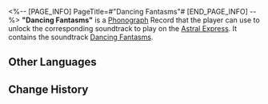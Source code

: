 <%-- [PAGE_INFO]
PageTitle=#"Dancing Fantasms"#
[END_PAGE_INFO] --%>
{{Item Infobox
|id          = 210228
|image       = Item Dancing Fantasms.png
|type        = Disk
|invCategory = Valuables
|rarity      = 3
|effect      = 
|description = A record that can be played on the Express' phonograph. It might be a chance acquisition or a gift from someone else. All sorts of memories surge up when the music plays &mdash; the smiles, encounters, touches, and the excitement of battle. Maybe that is why people still collect records even as society rapidly advances.<br />The current record contains the track, "Dancing Fantasms."
}}
{{Description|''I shall strike a melody, to which the troupe of phantoms shall dance.''}}
'''"Dancing Fantasms"''' is a [[Phonograph]] Record that the player can use to unlock the corresponding soundtrack to play on the [[Astral Express]]. It contains the soundtrack [[Dancing Fantasms]].

==Other Languages==
{{Other Languages
|en   = "Dancing Fantasms"
|zhs  = 《百鬼率舞》
|zht  = 《百鬼率舞》
|ja   = 『百鬼乱舞』
|ko   = ≪춤추는 귀신들≫
|es   = Fantasmas danzantes
|fr   = « Dancing Fantasms »
|ru   = Dancing Fantasms
|th   = Dancing Fantasms
|vi   = Vũ Điệu Của Quỷ
|de   = „Tanzende Fantasmen“
|id   = "Dancing Fantasms"
|pt   = "Dancing Fantasms"
}}

==Change History==
{{Change History|1.5}}
